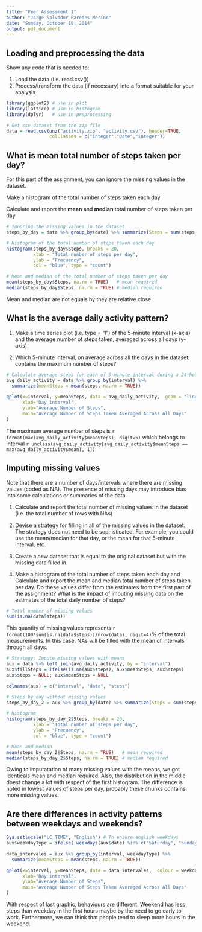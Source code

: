 ```yaml
---
title: "Peer Assessment 1"
author: "Jorge Salvador Paredes Merino"
date: "Sunday, October 19, 2014"
output: pdf_document
---
```


## Loading and preprocessing the data

Show any code that is needed to:

1. Load the data (i.e. read.csv())
2. Process/transform the data (if necessary) into a format suitable for your analysis

```r
library(ggplot2) # use in plot
library(lattice) # use in histogram
library(dplyr)   # use in preprocessing

# Get csv dataset from the zip file
data = read.csv(unz("activity.zip", "activity.csv"), header=TRUE, 
                colClasses = c("integer","Date","integer"))
```

## What is mean total number of steps taken per day?

For this part of the assignment, you can ignore the missing values in the dataset.

Make a histogram of the total number of steps taken each day

Calculate and report the **mean** and **median** total number of steps taken per day

```r
# Ignoring the missing values in the dataset.
steps_by_day = data %>% group_by(date) %>% summarize(Steps = sum(steps, na.rm=TRUE))

# Histogram of the total number of steps taken each day
histogram(steps_by_day$Steps, breaks = 20, 
          xlab = "Total number of steps per day",
          ylab = "Frecuency",
          col = "blue", type = "count")

# Mean and median of the total number of steps taken per day
mean(steps_by_day$Steps, na.rm = TRUE)   # mean required
median(steps_by_day$Steps, na.rm = TRUE) # median required
```
Mean and median are not equals by they are relative close.

## What is the average daily activity pattern? 
1. Make a time series plot (i.e. type = "l") of the 5-minute interval (x-axis) and the average number of steps taken, averaged across all days (y-axis)

2. Which 5-minute interval, on average across all the days in the dataset, contains the maximum number of steps?

```r
# Calculate average steps for each of 5-minute interval during a 24-hour period
avg_daily_activity = data %>% group_by(interval) %>% 
  summarize(meanSteps = mean(steps, na.rm = TRUE))

qplot(x=interval, y=meanSteps, data = avg_daily_activity,  geom = "line",
      xlab="Day interval",
      ylab="Average Number of Steps",
      main="Average Number of Steps Taken Averaged Across All Days"
)
```

The maximum average number of steps is `r format(max(avg_daily_activity$meanSteps), digit=5)` which belongs to interval `r unclass(avg_daily_activity[avg_daily_activity$meanSteps == max(avg_daily_activity$mean), 1])`

## Imputing missing values 
Note that there are a number of days/intervals where there are missing values (coded as NA). The presence of missing days may introduce bias into some calculations or summaries of the data.

1. Calculate and report the total number of missing values in the dataset (i.e. the total number of rows with NAs)

2. Devise a strategy for filling in all of the missing values in the dataset. The strategy does not need to be sophisticated. For example, you could use the mean/median for that day, or the mean for that 5-minute interval, etc.

3. Create a new dataset that is equal to the original dataset but with the missing data filled in.

4. Make a histogram of the total number of steps taken each day and Calculate and report the mean and median total number of steps taken per day. Do these values differ from the estimates from the first part of the assignment? What is the impact of imputing missing data on the estimates of the total daily number of steps?
```r
# Total number of missing values
sum(is.na(data$steps))
```
This quantity of missing values represents `r format(100*sum(is.na(data$steps))/nrow(data), digit=4)`% of the total measurements. In this case, NAs will be filled with the mean of intervals through all days.

```r
# Strategy: Impute missing values with means
aux = data %>% left_join(avg_daily_activity, by = "interval")
aux$fillSteps = ifelse(is.na(aux$steps), aux$meanSteps, aux$steps)
aux$steps = NULL; aux$meanSteps = NULL

colnames(aux) = c("interval", "date", "steps")

# Steps by day without missing values
steps_by_day_2 = aux %>% group_by(date) %>% summarize(Steps = sum(steps))

# Histogram
histogram(steps_by_day_2$Steps, breaks = 20, 
          xlab = "Total number of steps per day",
          ylab = "Frecuency",
          col = "blue", type = "count")
```

```r
# Mean and median
mean(steps_by_day_2$Steps, na.rm = TRUE)   # mean required
median(steps_by_day_2$Steps, na.rm = TRUE) # median required
```
Owing to imputatation of  many missing values with the means, we got identicals mean and median required. Also, the distribution in the middle doest change a lot with respect of the first histogram. The difference is noted in lowest values of steps per day, probably these chunks contains more missing values.

## Are there differences in activity patterns between weekdays and  weekends?

```r
Sys.setlocale("LC_TIME", "English") # To ensure english weekdays
aux$weekdayType = ifelse( weekdays(aux$date) %in% c("Saturday", "Sunday"), "weekend", "weekday")

data_intervales = aux %>% group_by(interval, weekdayType) %>% 
  summarize(meanSteps = mean(steps, na.rm = TRUE))

qplot(x=interval, y=meanSteps, data = data_intervales,  colour = weekdayType, geom = "line",
      xlab="Day interval",
      ylab="Average Number of Steps",
      main="Average Number of Steps Taken Averaged Across All Days"
)
```

With respect of last graphic, behaviours are different. Weekend has less steps than weekday in the first hours maybe by the need to go early to work. Furthermore, we can think that people tend to sleep more hours in the weekend.